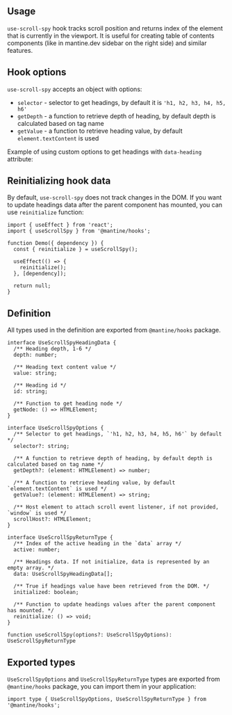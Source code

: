 

## Usage

`use-scroll-spy` hook tracks scroll position and returns index of the
element that is currently in the viewport. It is useful for creating
table of contents components (like in mantine.dev sidebar on the right side)
and similar features.

<Demo data={HooksDemos.useScrollSpyUsage} />

## Hook options

`use-scroll-spy` accepts an object with options:

- `selector` - selector to get headings, by default it is `'h1, h2, h3, h4, h5, h6'`
- `getDepth` - a function to retrieve depth of heading, by default depth is calculated based on tag name
- `getValue` - a function to retrieve heading value, by default `element.textContent` is used

Example of using custom options to get headings with `data-heading` attribute:

<Demo data={HooksDemos.useScrollSpySelector} />

## Reinitializing hook data

By default, `use-scroll-spy` does not track changes in the DOM. If you want
to update headings data after the parent component has mounted, you can use
`reinitialize` function:

```tsx
import { useEffect } from 'react';
import { useScrollSpy } from '@mantine/hooks';

function Demo({ dependency }) {
  const { reinitialize } = useScrollSpy();

  useEffect(() => {
    reinitialize();
  }, [dependency]);

  return null;
}
```

## Definition

All types used in the definition are exported from `@mantine/hooks` package.

```tsx
interface UseScrollSpyHeadingData {
  /** Heading depth, 1-6 */
  depth: number;

  /** Heading text content value */
  value: string;

  /** Heading id */
  id: string;

  /** Function to get heading node */
  getNode: () => HTMLElement;
}

interface UseScrollSpyOptions {
  /** Selector to get headings, `'h1, h2, h3, h4, h5, h6'` by default */
  selector?: string;

  /** A function to retrieve depth of heading, by default depth is calculated based on tag name */
  getDepth?: (element: HTMLElement) => number;

  /** A function to retrieve heading value, by default `element.textContent` is used */
  getValue?: (element: HTMLElement) => string;

  /** Host element to attach scroll event listener, if not provided, `window` is used */
  scrollHost?: HTMLElement;
}

interface UseScrollSpyReturnType {
  /** Index of the active heading in the `data` array */
  active: number;

  /** Headings data. If not initialize, data is represented by an empty array. */
  data: UseScrollSpyHeadingData[];

  /** True if headings value have been retrieved from the DOM. */
  initialized: boolean;

  /** Function to update headings values after the parent component has mounted. */
  reinitialize: () => void;
}

function useScrollSpy(options?: UseScrollSpyOptions): UseScrollSpyReturnType
```

## Exported types

`UseScrollSpyOptions` and `UseScrollSpyReturnType` types are exported from `@mantine/hooks` package,
you can import them in your application:

```tsx
import type { UseScrollSpyOptions, UseScrollSpyReturnType } from '@mantine/hooks';
```
